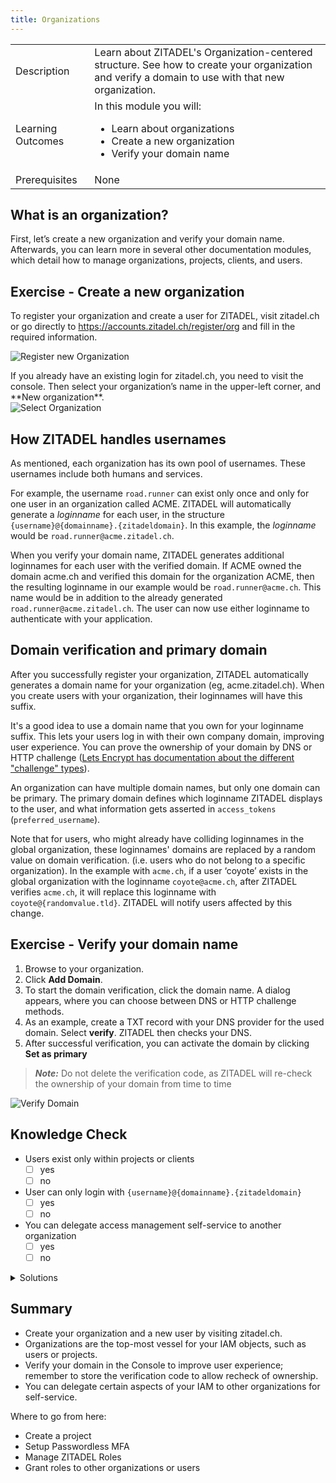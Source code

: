 ```yaml
---
title: Organizations
---
```



|                   |                                                                                                                                                 |
|-------------------|-------------------------------------------------------------------------------------------------------------------------------------------------|
| Description       | Learn about ZITADEL's Organization-centered structure. See how to create your organization and verify a domain to use with that new organization. |
| Learning Outcomes | In this module you will: <ul><li>Learn about organizations</li><li>Create a new organization</li><li>Verify your domain name </li></ul>         |
| Prerequisites     | None                                                                                                                                            |

## What is an organization?


<OrgDescription name="OrgDescription" />

First, let’s create a new organization and verify your domain name.
Afterwards, you can learn more in several other documentation modules, which detail how to manage organizations, projects, clients, and users.

## Exercise - Create a new organization

To register your organization and create a user for ZITADEL, visit zitadel.ch or go directly to <https://accounts.zitadel.ch/register/org> and fill in the required information.

![Register new Organization](/img/console_org_register.png)

<Column>
<div>
  If you already have an existing login for zitadel.ch, you need to visit the console.
  Then select your organization’s name in the upper-left corner, and **New organization**.
</div>

<img src="/img/console_org_select.png" alt="Select Organization"/>
</Column>

## How ZITADEL handles usernames

As mentioned, each organization has its own pool of usernames.
These usernames include both humans and services.

For example, the username `road.runner` can exist only once and only for one user in an organization called ACME.
ZITADEL will automatically generate a *loginname* for each user, in the structure `{username}@{domainname}.{zitadeldomain}`.
In this example, the *loginname* would be `road.runner@acme.zitadel.ch`.

When you verify your domain name, ZITADEL generates additional loginnames for each user with the verified domain.
If ACME owned the domain acme.ch and verified this domain for the organization ACME, then the resulting loginname in our example would be `road.runner@acme.ch`.
This name would be in addition to the already generated `road.runner@acme.zitadel.ch`.
The user can now use either loginname to authenticate with your application.

## Domain verification and primary domain

After you successfully register your organization, ZITADEL automatically generates a domain name for your organization (eg, acme.zitadel.ch).
When you create users with your organization, their loginnames will have this suffix.

It's a good idea to use a domain name that you own for your loginname suffix.
This lets your users log in with their own company domain, improving user experience.
You can prove the ownership of your domain by DNS or HTTP challenge ([Lets Encrypt has documentation about the different "challenge" types](https://letsencrypt.org/docs/challenge-types/)).

An organization can have multiple domain names, but only one domain can be primary.
The primary domain defines which loginname ZITADEL displays to the user, and what information gets asserted in `access_tokens` (`preferred_username`).

Note that for users, who might already have colliding loginnames in the global organization, these loginnames' domains are replaced by a random value on domain verification.
(i.e. users who do not belong to a specific organization).
In the example with `acme.ch`, if a user ‘coyote’ exists in the global organization with the loginname `coyote@acme.ch`,
after ZITADEL verifies `acme.ch`, it will replace this loginname with `coyote@{randomvalue.tld}`.
ZITADEL will notify users affected by this change.

## Exercise - Verify your domain name

1. Browse to your organization.
2. Click **Add Domain**.
3. To start the domain verification, click the domain name. A dialog appears, where you can choose between DNS or HTTP challenge methods.
4. As an example, create a TXT record with your DNS provider for the used domain. Select **verify**.
   ZITADEL then checks your DNS.
5. After successful verification, you can activate the domain by clicking **Set as primary**

> **_Note:_** Do not delete the verification code, as ZITADEL will re-check the ownership of your domain from time to time

![Verify Domain](/img/console_verify_domain.gif)


## Knowledge Check

* Users exist only within projects or clients
    - [ ] yes
    - [ ] no
* User can only login with `{username}@{domainname}.{zitadeldomain}`
    - [ ] yes
    - [ ] no
* You can delegate access management self-service to another organization
    - [ ] yes
    - [ ] no

<details>
    <summary>
        Solutions
    </summary>

* Users exist only within projects or clients
    - [ ] yes
    - [x] no (users exist within organizations)
* User can only login with `{username}@{domainname}.{zitadeldomain}`
    - [ ] yes
    - [x] no (You can validate your own domain and login with `{loginname}@{yourdomain.tld}`)
* You can delegate access management self-service to another organization
    - [x] yes
    - [ ] no

</details>

## Summary

* Create your organization and a new user by visiting zitadel.ch.
* Organizations are the top-most vessel for your IAM objects, such as users or projects.
* Verify your domain in the Console to improve user experience; remember to store the verification code to allow recheck of ownership.
* You can delegate certain aspects of your IAM to other organizations for self-service.

Where to go from here:

* Create a project
* Setup Passwordless MFA
* Manage ZITADEL Roles
* Grant roles to other organizations or users
